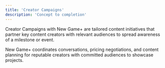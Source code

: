 ```yaml
---
title: 'Creator Campaigns'
description: 'Concept to completion'
---
```


Creator Campaigns with New Game+ are tailored content initiatives that partner key content creators with relevant audiences to spread awareness of a milestone or event. 

New Game+ coordinates conversations, pricing negotiations, and content planning for reputable creators with committed audiences to showcase projects.

<CardGroup cols={2}>
  <Card title="Book a call" icon="phone" href="https://newgame.me/contact">
  </Card>
  <Card title="See Case Studies" icon="check" href="/case-studies">
  </Card>
</CardGroup>